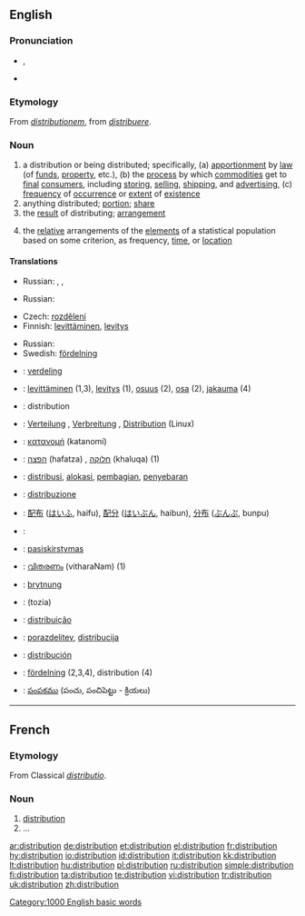 {{wikipedia|dab=distribution}}
==English==

===Pronunciation===
*{{IPA|/ˌdɪstɹəˈbjuːʃən/}}, {{SAMPA|/%dIstr\@"bju:S@n/}}
*{{audio|en-us-distribution.ogg|Audio (US)}}

===Etymology===
From {{L.}} ''[[distributionem]]'', from ''[[distribuere]]''.

===Noun===
{{en-noun}}

# a distribution or being distributed; specifically, (a) [[apportionment]] by [[law]] (of [[funds]], [[property]], etc.), (b) the [[process]] by which [[commodities]] get to [[final]] [[consumer]]s, including [[storing]], [[selling]], [[shipping]], and [[advertising]], (c) [[frequency]] of [[occurrence]] or [[extent]] of [[existence]]
# anything distributed; [[portion]]; [[share]]
# the [[result]] of distributing; [[arrangement]]
# {{statistics}} the [[relative]] arrangements of the [[elements]] of a statistical population based on some criterion, as frequency, [[time]], or [[location]]

====Translations====
{{trans-top|a distribution or being distributed}}
{{trans-mid}}
*Russian: {{t|ru|распространение|n|tr=rasprostranénije}}, {{t|ru|раздача|f|tr=razdáča}}, {{t|ru|распределение|n|tr=raspr'ed'el'énije}}
{{trans-bottom}}

{{trans-top|anything distributed; portion; share}}
{{trans-mid}}
{{trans-bottom}}

{{trans-top|the result of distributing; arrangement}}
{{trans-mid}}
*Russian: {{t|ru|распространение|n|tr=rasprostranénije}}
{{trans-bottom}}

{{trans-top|distribution in statistics}}
*Czech: [[rozdělení]] {{n}}
*Finnish: [[levittäminen]], [[levitys]]
{{trans-mid}}
*Russian: {{t|ru|распределение|n|tr=raspr'ed'el'énije}}
*Swedish: [[fördelning]] {{c}}
{{trans-bottom}}

{{rfc-trans}}
{{top}}
*{{ttbc|Dutch}}: [[verdeling]] {{f}}
*{{ttbc|Finnish}}: [[levittäminen]] (1,3), [[levitys]] (1), [[osuus]] (2), [[osa#Finnish|osa]] (2), [[jakauma]] (4)
*{{ttbc|French}}: distribution {{f}}
*{{ttbc|German}}: [[Verteilung]] {{f}}, [[Verbreitung]] {{f}}, [[Distribution]] {{f}} (Linux)
*{{ttbc|Greek}}: [[κατανομή]] (katanomí) {{f}}
*{{ttbc|Hebrew}}: [[הפצה]] (hafatza) {{f}}, [[חלוקה]] (khaluqa) {{f}} (1)
*{{ttbc|Indonesian}}: [[distribusi]], [[alokasi]], [[bagi|pembagian]], [[sebar|penyebaran]]
*{{ttbc|Italian}}: [[distribuzione]] {{f}}
*{{ttbc|Japanese}}: [[配布]] ([[はいふ]], haifu), [[配分]] ([[はいぶん]], haibun), [[分布]] ([[ぶんぷ]], bunpu)
{{mid}}
*{{ttbc|Kurdish}}: {{KUchar|[[به‌خش]]}}
*{{ttbc|Lithuanian}}: [[pasiskirstymas]] {{m}}
*{{ttbc|Malayalam}}: [[വിതരണം]] (vitharaNam) (1)
*{{ttbc|Old English}}: [[brytnung]] {{f}}
*{{ttbc|Persian}}: {{FAchar|[[توزیع]]}} (tozia)
*{{ttbc|Portuguese}}: [[distribuição]] {{f}}
*{{ttbc|Slovene}}: [[porazdelitev]], [[distribucija]]
*{{ttbc|Spanish}}: [[distribución]] {{f}}
*{{ttbc|Swedish}}: [[fördelning]] {{c}} (2,3,4), distribution {{c}} (4)
*{{ttbc|Telugu}}: [[పంపకము]] (పంచు, పంచిపెట్టు - క్రియలు)
{{bottom}}

[[Category:1000 English basic words]]

----

==French==

===Etymology===
From Classical {{L.}} ''[[distributio]]''.

===Noun===
{{fr-noun|f}}

# [[#Noun|distribution]]
# ...

[[ar:distribution]]
[[de:distribution]]
[[et:distribution]]
[[el:distribution]]
[[fr:distribution]]
[[hy:distribution]]
[[io:distribution]]
[[id:distribution]]
[[it:distribution]]
[[kk:distribution]]
[[lt:distribution]]
[[hu:distribution]]
[[pl:distribution]]
[[ru:distribution]]
[[simple:distribution]]
[[fi:distribution]]
[[ta:distribution]]
[[te:distribution]]
[[vi:distribution]]
[[tr:distribution]]
[[uk:distribution]]
[[zh:distribution]]